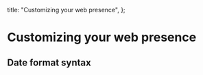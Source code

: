 
  title: "Customizing your web presence",
};

# Customizing your web presence

<BFPNotice />

## Date format syntax

<Table
  columns={[
    {
      title: "Input",
      key: "input",
    },
    {
      title: "Example",
      key: "example",
    },
    {
      title: "Description",
      key: "description",
    },
  ]}
  content={[
    {
      input: "YYYY",
      example: 2014,
      description: "4 or 2 digit year",
    },
    {
      input: "YY",
      example: 14,
      description: "2 digit year",
    },
    {
      input: "Y",
      example: -25,
      description: "Year with any number of digits and sign",
    },
    {
      input: "Q",
      example: "1..4",
      description: "Quarter of year. Sets month to first month in quarter.",
    },
    {
      input: "M MM",
      example: "1..12",
      description: "Month number",
    },
    {
      input: "MMM MMMM",
      example: "Jan..December",
      description: "Month name in locale",
    },
    {
      input: "D DD",
      example: "1..31",
      description: "Day of month",
    },
    {
      input: "Do",
      example: "1st..31st",
      description: "Day of month with ordinal",
    },
    {
      input: "DDD DDDD",
      example: "1..365",
      description: "Day of year",
    },
    {
      input: "X",
      example: "1410715640.579",
      description: "Unix timestamp",
    },
    {
      input: "x",
      example: "1410715640579",
      description: "Unix ms timestamp",
    },
    {
      input: "H HH",
      example: "0..23",
      description: "Hours (24 hour time)",
    },
    {
      input: "h hh",
      example: "1..12",
      description: "Hours (12 hour time)",
    },
    {
      input: "k kk",
      example: "1..24",
      description: "Hours (24 hour time with 1-index)",
    },
    {
      input: "a A",
      example: "am pm",
      description: "Post or ante meridiem",
    },
    {
      input: "m mm",
      example: "0..59",
      description: "minutes",
    },
    {
      input: "s ss",
      example: "0..59",
      description: "seconds",
    },
    {
      input: "S SS SSS",
      example: "0..999",
      description: "fractional seconds",
    },
    {
      input: "Z ZZ",
      example: "+12:00",
      description: "UTC Offset",
    },
  ]}
/>
